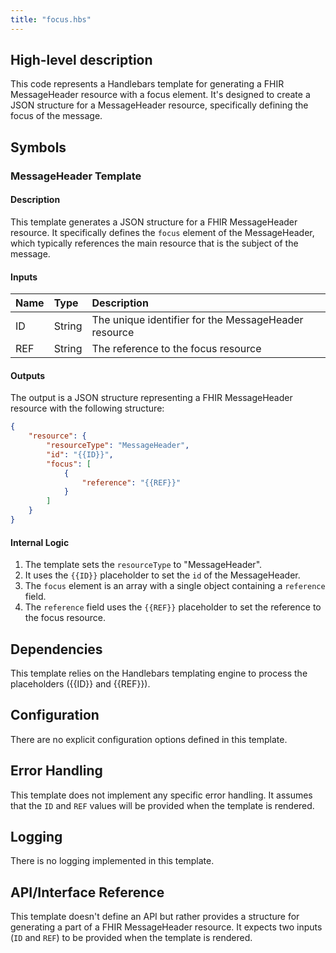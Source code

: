 ```yaml
---
title: "focus.hbs"
---
```


## High-level description
This code represents a Handlebars template for generating a FHIR MessageHeader resource with a focus element. It's designed to create a JSON structure for a MessageHeader resource, specifically defining the focus of the message.

## Symbols

### MessageHeader Template
#### Description
This template generates a JSON structure for a FHIR MessageHeader resource. It specifically defines the `focus` element of the MessageHeader, which typically references the main resource that is the subject of the message.

#### Inputs
| Name | Type | Description |
|:-----|:-----|:------------|
| ID | String | The unique identifier for the MessageHeader resource |
| REF | String | The reference to the focus resource |

#### Outputs
The output is a JSON structure representing a FHIR MessageHeader resource with the following structure:
```json
{
    "resource": {
        "resourceType": "MessageHeader",
        "id": "{{ID}}",
        "focus": [
            {
                "reference": "{{REF}}"
            }
        ]
    }
}
```

#### Internal Logic
1. The template sets the `resourceType` to "MessageHeader".
2. It uses the `{{ID}}` placeholder to set the `id` of the MessageHeader.
3. The `focus` element is an array with a single object containing a `reference` field.
4. The `reference` field uses the `{{REF}}` placeholder to set the reference to the focus resource.

## Dependencies
This template relies on the Handlebars templating engine to process the placeholders ({{ID}} and {{REF}}).

## Configuration
There are no explicit configuration options defined in this template.

## Error Handling
This template does not implement any specific error handling. It assumes that the `ID` and `REF` values will be provided when the template is rendered.

## Logging
There is no logging implemented in this template.

## API/Interface Reference
This template doesn't define an API but rather provides a structure for generating a part of a FHIR MessageHeader resource. It expects two inputs (`ID` and `REF`) to be provided when the template is rendered.